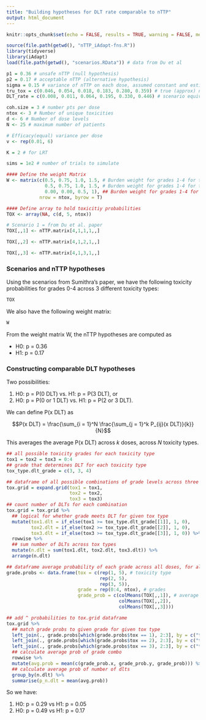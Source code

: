 ```yaml
---
title: "Building hypotheses for DLT rate comparable to nTTP"
output: html_document
---
```


```r
knitr::opts_chunk$set(echo = FALSE, results = TRUE, warning = FALSE, message = FALSE)

source(file.path(getwd(), "nTTP_iAdapt-fns.R"))
library(tidyverse)
library(iAdapt)
load(file.path(getwd(), "scenarios.RData")) # data from Du et al
```

```r
p1 = 0.36 # unsafe nTTP (null hypothesis)
p2 = 0.17 # acceptable nTTP (alternative hypothesis)
sigma = 0.15 # variance of nTTP on each dose, assumed constant and estimated form simulated nTTP data
tru_tox = c(0.046, 0.054, 0.018, 0.183, 0.280, 0.359) # true (approx) nTTP for each dose, taken from simulations
DLT_rate = c(0.008, 0.011, 0.064, 0.195, 0.330, 0.446) # scenario equivalent for binary tox

coh.size = 3 # number pts per dose
ntox <- 3 # Number of unique toxicities
d <- 6 # Number of dose levels
N <- 25 # maximum number of patients

# Efficacy(equal) variance per dose
v <- rep(0.01, 6) 

K = 2 # for LRT

sims = 1e2 # number of trials to simulate

#### Define the weight Matrix
W <- matrix(c(0.5, 0.75, 1.0, 1.5, # Burden weight for grades 1-4 for toxicity 1
              0.5, 0.75, 1.0, 1.5, # Burden weight for grades 1-4 for toxicity 2
              0.00, 0.00, 0.5, 1), ## Burden weight for grades 1-4 for toxicity 3
            nrow = ntox, byrow = T)

#### Define array to hold toxicitiy probabilities 
TOX <- array(NA, c(d, 5, ntox)) 

# Scenario 1 = from Du et al. paper
TOX[,,1] <- nTTP.matrix[4,1,1,1,,]

TOX[,,2] <- nTTP.matrix[4,1,2,1,,]

TOX[,,3] <- nTTP.matrix[4,1,3,1,,]

```


### Scenarios and nTTP hypotheses

Using the scenarios from Sumithra's paper, we have the following toxicity probabilities for grades 0-4 across 3 different toxicity types:

```r
TOX
```


We also have the following weight matrix:

```r
W
```


From the weight matrix W, the nTTP hypotheses are computed as 

* H0: p = 0.36
* H1: p = 0.17


### Constructing comparable DLT hypotheses

Two possibilities:

1. H0: p = P(0 DLT) vs. H1: p = P(3 DLT), or
2. H0: p = P(0 or 1 DLT) vs. H1: p = P(2 or 3 DLT).

We can define P(x DLT) as 

$$P(x DLT) = \frac{\sum_{i = 1}^N \frac{\sum_{j = 1}^k P_{ij}(x DLT)}{k}}{N}$$

This averages the average P(x DLT) across $k$ doses, across $N$ toxicity types. 

```r
## all possible toxicity grades for each toxicity type
tox1 = tox2 = tox3 = 0:4
## grade that determines DLT for each toxicity type
tox_type.dlt_grade = c(3, 3, 4)

## dataframe of all possible combinations of grade levels across three toxicity types
tox.grid = expand.grid(tox1 = tox1, 
                       tox2 = tox2, 
                       tox3 = tox3)
## count number of DLTs for each combination
tox.grid = tox.grid %>%
  ## logical for whether grade meets DLT for given tox type
  mutate(tox1.dlt = if_else(tox1 >= tox_type.dlt_grade[[1]], 1, 0),
         tox2.dlt = if_else(tox2 >= tox_type.dlt_grade[[2]], 1, 0),
         tox3.dlt = if_else(tox3 >= tox_type.dlt_grade[[3]], 1, 0)) %>%
  rowwise %>%
  ## sum number of DLTs across tox types
  mutate(n.dlt = sum(tox1.dlt, tox2.dlt, tox3.dlt)) %>%
  arrange(n.dlt)

## dataframe average probability of each grade across all doses, for all toxicity types
grade.probs <- data.frame(tox = c(rep(1, 5), # toxicity type
                                  rep(2, 5),
                                  rep(3, 5)),
                          grade = rep(0:4, ntox), # grades
                          grade_prob = c(colMeans(TOX[,,1]), # average grade probs across all doses
                                         colMeans(TOX[,,2]),
                                         colMeans(TOX[,,3])))

## add ^ probabilities to tox.grid dataframe
tox.grid %>%
  ## match grade probs to given grade for given tox type
  left_join(., grade.probs[which(grade.probs$tox == 1), 2:3], by = c("tox1" = "grade")) %>%
  left_join(., grade.probs[which(grade.probs$tox == 2), 2:3], by = c("tox2" = "grade")) %>% 
  left_join(., grade.probs[which(grade.probs$tox == 3), 2:3], by = c("tox3" = "grade")) %>% 
  ## calculate average prob of grade combo
  rowwise %>%
  mutate(avg.prob = mean(c(grade_prob.x, grade_prob.y, grade_prob))) %>% 
  ## calculate average prob of number of dlts
  group_by(n.dlt) %>%
  summarise(p_n.dlt = mean(avg.prob))
```

So we have: 

1. H0: p = 0.29 vs H1: p = 0.05
2. H0: p = 0.49 vs H1: p = 0.17
